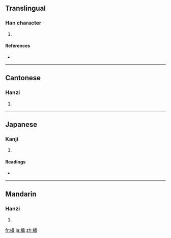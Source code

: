 ==Translingual==

===Han character===
{{Han char|rn=75|rad=木|as=15|sn=19|four=4696<sub>0</sub>|canj=木田田田 (DWWW)}}

# {{defn|Han|sort=木15}}

====References====
* {{Han ref|kx=0560.030|dkj=15796|dj=0949.110|hdz=21313.130|uh=6AD1|ud=27345|bh=F24F|bd=62031}}

----

==Cantonese==

===Hanzi===
{{yue-hanzi|jyut=|y=leui5}}

# {{defn|Cantonese|sort=木15}}

----

==Japanese==

===Kanji===
{{ja-kanji|grade=|rs=木15}}

# {{defn|Japanese|sort=木15}}

====Readings====
* {{ja-readings|on=[[らい]] (rai)|kun=[[さかだる]] (sakadaru)}}

----

==Mandarin==

===Hanzi===
{{cmn-hanzi|pin=[[lěi]] ([[lei3]])|wg=lei<sup>3</sup>}}

# {{defn|Mandarin|sort=木15}}

[[fr:櫑]]
[[ja:櫑]]
[[zh:櫑]]